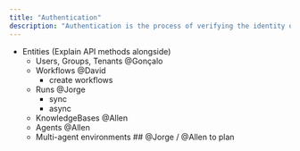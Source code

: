 ```yaml
---
title: "Authentication"
description: "Authentication is the process of verifying the identity of a user or system."
---
```


- Entities (Explain API methods alongside)
  - Users, Groups, Tenants @Gonçalo
  - Workflows @David
    - create workflows
  - Runs @Jorge
    - sync
    - async
  - KnowledgeBases @Allen
  - Agents @Allen
  - Multi-agent environments ## @Jorge / @Allen to plan
